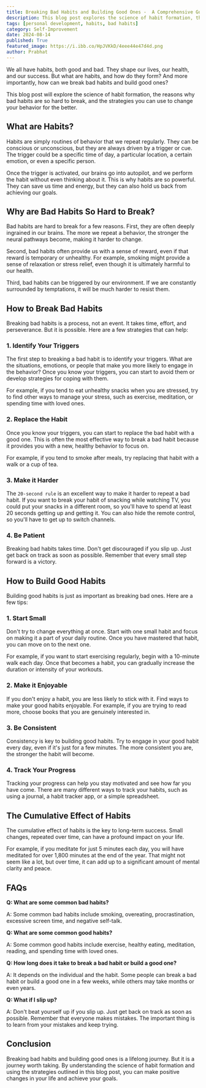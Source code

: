 ```yaml
---
title: Breaking Bad Habits and Building Good Ones -  A Comprehensive Guide
description: This blog post explores the science of habit formation, the reasons why bad habits are so hard to break, and the strategies you can use to change your behavior for the better. Learn how to identify your triggers, replace bad habits with good ones, make it easy to stick to good habits, and be patient with yourself as you make progress.
tags: [personal development, habits, bad habits]
category: Self-Improvement
date: 2024-08-14
published: True
featured_image: https://i.ibb.co/HpJVKkD/4eee44e47d4d.png
author: Prabhat
---
```


We all have habits, both good and bad. They shape our lives, our health, and our success. But what are habits, and how do they form? And more importantly, how can we break bad habits and build good ones?

This blog post will explore the science of habit formation, the reasons why bad habits are so hard to break, and the strategies you can use to change your behavior for the better.

## What are Habits?

Habits are simply routines of behavior that we repeat regularly. They can be conscious or unconscious, but they are always driven by a trigger or cue. The trigger could be a specific time of day, a particular location, a certain emotion, or even a specific person.

Once the trigger is activated, our brains go into autopilot, and we perform the habit without even thinking about it. This is why habits are so powerful. They can save us time and energy, but they can also hold us back from achieving our goals.

## Why are Bad Habits So Hard to Break?

Bad habits are hard to break for a few reasons. First, they are often deeply ingrained in our brains. The more we repeat a behavior, the stronger the neural pathways become, making it harder to change.

Second, bad habits often provide us with a sense of reward, even if that reward is temporary or unhealthy. For example, smoking might provide a sense of relaxation or stress relief, even though it is ultimately harmful to our health.

Third, bad habits can be triggered by our environment. If we are constantly surrounded by temptations, it will be much harder to resist them.

## How to Break Bad Habits

Breaking bad habits is a process, not an event. It takes time, effort, and perseverance. But it is possible. Here are a few strategies that can help:

### 1. Identify Your Triggers

The first step to breaking a bad habit is to identify your triggers. What are the situations, emotions, or people that make you more likely to engage in the behavior? Once you know your triggers, you can start to avoid them or develop strategies for coping with them.

For example, if you tend to eat unhealthy snacks when you are stressed, try to find other ways to manage your stress, such as exercise, meditation, or spending time with loved ones.

### 2. Replace the Habit

Once you know your triggers, you can start to replace the bad habit with a good one. This is often the most effective way to break a bad habit because it provides you with a new, healthy behavior to focus on.

For example, if you tend to smoke after meals, try replacing that habit with a walk or a cup of tea.

### 3. Make it Harder

The `20-second rule` is an excellent way to make it harder to repeat a bad habit. If you want to break your habit of snacking while watching TV, you could put your snacks in a different room, so you'll have to spend at least 20 seconds getting up and getting it. You can also hide the remote control, so you'll have to get up to switch channels.

### 4. Be Patient

Breaking bad habits takes time. Don't get discouraged if you slip up. Just get back on track as soon as possible. Remember that every small step forward is a victory.

## How to Build Good Habits

Building good habits is just as important as breaking bad ones. Here are a few tips:

### 1. Start Small

Don't try to change everything at once. Start with one small habit and focus on making it a part of your daily routine. Once you have mastered that habit, you can move on to the next one.

For example, if you want to start exercising regularly, begin with a 10-minute walk each day. Once that becomes a habit, you can gradually increase the duration or intensity of your workouts.

### 2. Make it Enjoyable

If you don't enjoy a habit, you are less likely to stick with it. Find ways to make your good habits enjoyable. For example, if you are trying to read more, choose books that you are genuinely interested in.

### 3. Be Consistent

Consistency is key to building good habits. Try to engage in your good habit every day, even if it's just for a few minutes. The more consistent you are, the stronger the habit will become.

### 4. Track Your Progress

Tracking your progress can help you stay motivated and see how far you have come. There are many different ways to track your habits, such as using a journal, a habit tracker app, or a simple spreadsheet.

## The Cumulative Effect of Habits

The cumulative effect of habits is the key to long-term success. Small changes, repeated over time, can have a profound impact on your life.

For example, if you meditate for just 5 minutes each day, you will have meditated for over 1,800 minutes at the end of the year. That might not seem like a lot, but over time, it can add up to a significant amount of mental clarity and peace.

## FAQs

**Q: What are some common bad habits?**

A: Some common bad habits include smoking, overeating, procrastination, excessive screen time, and negative self-talk.

**Q: What are some common good habits?**

A: Some common good habits include exercise, healthy eating, meditation, reading, and spending time with loved ones.

**Q: How long does it take to break a bad habit or build a good one?**

A: It depends on the individual and the habit. Some people can break a bad habit or build a good one in a few weeks, while others may take months or even years.

**Q: What if I slip up?**

A: Don't beat yourself up if you slip up. Just get back on track as soon as possible. Remember that everyone makes mistakes. The important thing is to learn from your mistakes and keep trying.

## Conclusion

Breaking bad habits and building good ones is a lifelong journey. But it is a journey worth taking. By understanding the science of habit formation and using the strategies outlined in this blog post, you can make positive changes in your life and achieve your goals.
